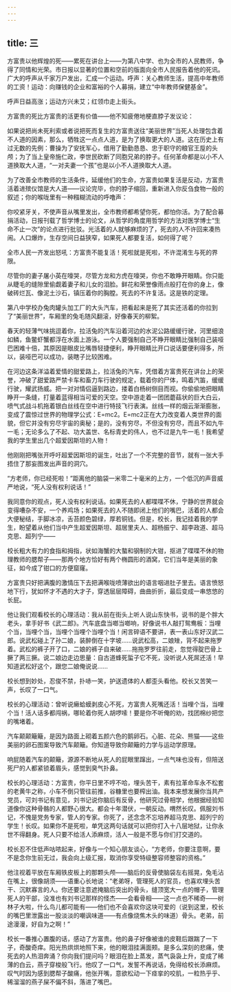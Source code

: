 ```yaml
---
---
---
```

title: 三
---




方富贵以他辉煌的死——累死在讲台上——为第八中学、也为全市的人民教师，争得了同情和光荣。市日报以显著的位置和空前的版面向全市人民报告着他的死讯。广大的呼声从千家万户发出，汇成一个运动。呼声：关心教师生活，提高中年教师的工资！运动：向赚钱的企业和富裕的个人募捐，建立“中年教师保健基金”。

呼声日益高涨；运动方兴未艾；红领巾走上街头。

方富贵的死比方富贵的活更有价值——他不知疲倦地梗直脖子发议论：

如果说把尚未死利索或者说把死而复生的方富贵送往“美丽世界”当死人处理包含着不人道的因素，那么，牺牲这一点点人道，是为了换取更大的人道。这在历史上有过无数的先例：曹操为了安抚军心，借用了勤勤恳恳、忠于职守的粮官王垕的头颅；为了当上皇帝施仁政，李世民砍断了同胞兄弟的脖子。任何革命都是以小不人道换取大人道，“一对夫妻一个孩”也是以小不人道换取大人道。

为了改善全市教师的生活条件，延缓他们的生命，方富贵如果复活是反动，方富贵活着进殡仪馆是大人道——议论完毕，你的脖子缩回，重新进入你反刍食物一般的叙述；你的喉咙里有一种糨糊流动的呼噜声：

你咬紧牙关，不使声音从嘴里发出，全市教师都希望你死，都怕你活。为了配合募捐活动，日报刊载了哲学博士的论文，从哲学的角度用哲学的方法对医学博士“生命不止一次”的论点进行批驳。光活着的人就够麻烦的了，死去的人不许回来凑热闹。人口爆炸，生存空间日益狭窄，如果死人都要复活，如何得了呢？

全市人民一齐发出怒吼：方富贵不能复活！死啦就是死啦，不许混淆生与死的界限。

尽管你的妻子屠小英在嚎哭，尽管方龙和方虎在嚎哭，你也不敢睁开眼睛。你只能从睫毛的缝隙里偷觑着妻子和儿女的泪脸。鲜花和荣誉像雨点般打在你的身上，像破砖烂瓦、像泥土沙石，镇压着你的胸膛。死去的不许复活。这是铁的定理。

第八中学校办兔肉罐头加工厂的大头汽车，把看起来是死了其实还活着的你拉到了“美丽世界”，车厢里的兔毛随风翻滚，好像春天的柳絮。

春天的轻薄气味挑逗着你，拉活兔的汽车沿着河边的水泥公路缓缓行驶，河里细浪如鳞，鱼鳖虾蟹都浮在水面上游泳。一个人要强制自己不睁开眼睛比强制自己装哑巴困难十倍，其原因是眼皮比嘴唇轻捷便利，睁开眼睛比开口说话要便利得多，所以，装哑巴可以成功，装瞎子比较困难。

在河边这条洋溢着爱情的甜爱路上，拉活兔的汽车，凭借着方富贵死在讲台上的荣誉，冲破了甜爱路严禁卡车和畜力车行驶的规定，载着你的尸体，鸣着汽笛，缓缓行驶，耀武扬威。把一对对情侣逼到路边，搂着白杨树侧目而视。你偷偷地把眼睛睁开一条缝，打量着蓝得相当可爱的天空。空中游走着一团团蘑菇状的巨大白云，喷气式战斗机拖着银白丝线在空中进行特技飞行表演。丝线一样的烟云渐渐膨胀，变成了震惊过世界的物理学公式：E=mc2。E=mc2正在大力改变着人类世界的面貌，但它并没有穷尽宇宙的奥秘；是的，没有穷尽，不但没有穷尽，而且不如九牛一毛；无论多么了不起、功大盖世、名标青史的伟人，也不过是九牛一毛！我希望我的学生里出几个超爱因斯坦的人物！

他刚刚把嘴张开呼吁超爱因斯坦的诞生，吐出了一个不完整的音节，就有一张大手捂住了那妄图发出声音的洞穴。

“方老师，你已经死啦！”距离他的脑袋一米零二十毫米的上方，一个低沉的声音威严地说，“死人没有权利说话！”

我同意你的观点，死人没有权利说话。如果死去的人都喋喋不休，宁静的世界就会变得嘈杂不安，一个养鸡场；如果死去的人不随即闭上他们的嘴巴，活着的人都会大便秘结，手脚冰凉，舌苔颜色碧绿，厚若铜钱。但是，校长，我记挂着我的学生，盼望着从他们当中产生超爱因斯坦、超居里夫人、超杨振宁、超李政道、超马克思、超列宁——

校长粗大有力的食指和拇指，状如海蟹的大螯和钢制的大钳，抠进了喋喋不休的物理教师的腮帮子——那两个地方恰好有两个椭圆形的酒窝，它们当年是美丽的象征，如今成了钳口的方便窟窿。

方富贵只好把满腹的激情压下去把满喉咙喷薄欲出的语言咽进肚子里去。语言愤怒地下行，犹如怀才不遇的大才子，穿透层层障碍，曲曲折折，最后变成一串悠悠的长屁。

他让我们观看校长的心理活动：我从前在街头上听人说山东快书，说书的是个胖大老头，拿手好书《武二郎》。汽车底盘当啷当啷响，好像说书人敲打鸳鸯板：当哩个当，当哩个当，当哩个当哩个当哩个当！闲言碎语不要讲，表一表山东好汉武二郎。说武松碰上了孙二娘，装醉倒在十字坡……说武松高，二娘矬，背不起来拖罗着。武松的裤子开了口，二娘的裤子自来破……拖拖罗罗往前走，忽觉得腚巴骨上撅了两三撅。说二娘边走边思量：自古道蜂死蜇子它不死，没听说人死屌还活！早知道武松好这个，跟您二娘俺说说……

校长想到妙处，忍俊不禁，扑哧一笑，护送遗体的人都歪头看他。校长又苦笑一声，长叹了一口气。

校长的心理活动：曾听说癞蛤蟆剥皮心不死，方富贵人死嘴还活！当哩个当，当哩个当！活人话多都闯祸，哪轮着你死人胡啰嗦！要是你不听俺的劝，找团棉纱把您的嘴堵着。

汽车颠颠簸簸，是因为路面上砌着五颜六色的鹅卵石。心脏、花朵、熊猫——这些美丽的卵石图案导致汽车颠簸。你知道导致你颠簸的力学与运动学原理。

响屁随着汽车的颠簸，源源不断地从死人的屁眼里蹿出，一点气味也没有，但陪送死尸的人都紧锁着眉头，感觉到臭气扑鼻。

校长的心理活动：方富贵，你平日里不哼不哈，埋头苦干，素有拉革命车永不松套的老黄牛之称，小车不倒只管往前推，谷糠里也要榨出油。我本来想发展你当共产党员，可刘书记有意见，刘书记说你脑后有反骨，他研究过骨相学，他根据经验知道像你这种骨骼的人都野心很大。都会十年潜伏，一朝反动。喟然长叹。佩服刘书记，不愧是党务专家，管人的专家。你死了，还念念不忘培养超马克思、超列宁的学生！长叹。如果你不是死啦，单凭这两句话就可以把你打入十八层地狱，让你永世不得翻身。死人只要不给活人添麻烦，活人一般是不愿与你们打交道的。

校长忍不住低声咕哝起来，好像与一个知心朋友谈心，“方老师，你要注意啊，要不是念你生前无过，我会向上级汇报，取消你享受特级整容师整容的资格。”

他注视着平放在车厢铁皮板上的那颗头颅——脑后的反骨使脑袋左右摇晃，兔毛沾在嘴上，很像胡须——语重心长地说：“老弟呀，管理死人的官员，也喜欢埋头苦干、沉默寡言的人。你还要注意遮掩脑后突出的骨头，缝顶宽大一点的帽子，管理死人的干部，没准也有刘书记那样的怪杰——会看骨相——这一点也不稀奇——树林子大啦，什么鸟儿都可能有——他们也不会喜欢你这块可爱的（说到这里，校长的嘴巴里泄露出一股淡淡的嘲讽味道——有点像烧焦木头的味道）骨头。老弟，前途漫漫，好自为之啊！”

校长一番推心置腹的话，感动了方富贵。他的鼻子好像被谁的皮鞋后跟踹了一下子，奇酸奇痒。阳光热烘烘地照下来，他的眼泪挂满面颊。是多么深刻的悲痛，使死去的人热泪奔涌？你向我们提问吗？眼泪在脸上蒸发，蒸气袅袅上升，变成了稀薄的白云，燕子穿梭般飞行。他叹了一口气，发誓不再说话，免得给校长添麻烦。叹气时因为感到腮帮子酸痛，他张开嘴，意欲松动一下痉挛的咬肌，一粒热乎乎、稀溜溜的燕子屎不偏不斜，落进了嘴巴。